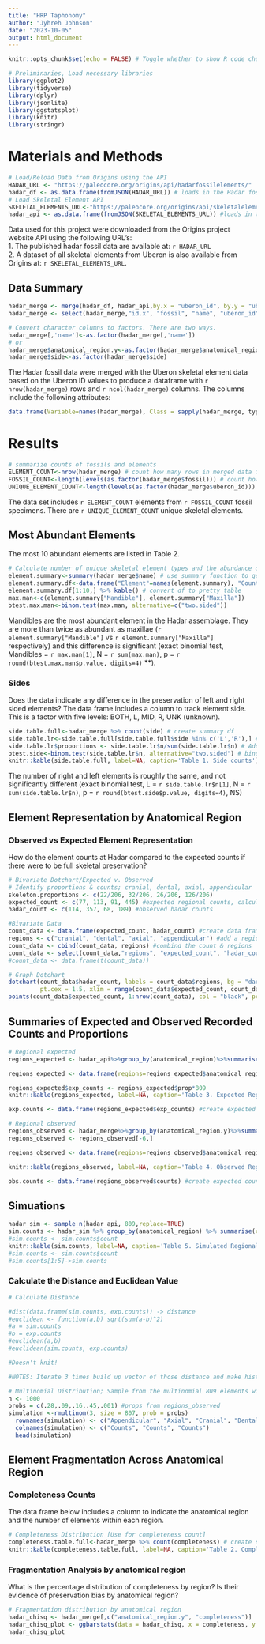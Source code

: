 ```yaml
---
title: "HRP Taphonomy"
author: "Jyhreh Johnson"
date: "2023-10-05"
output: html_document
---
```


```r
knitr::opts_chunk$set(echo = FALSE) # Toggle whether to show R code chunks
```


```r
# Preliminaries, Load necessary libraries
library(ggplot2)
library(tidyverse)
library(dplyr)
library(jsonlite)
library(ggstatsplot)
library(knitr)
library(stringr)
```

# Materials and Methods
```r
# Load/Reload Data from Origins using the API
HADAR_URL <- "https://paleocore.org/origins/api/hadarfossilelements/"
hadar_df <- as.data.frame(fromJSON(HADAR_URL)) # loads in the Hadar fossil elements from paleocore. Make sure to save changes in paleocore before running. 
# Load Skeletal Element API
SKELETAL_ELEMENTS_URL<-"https://paleocore.org/origins/api/skeletalelements/"
hadar_api <- as.data.frame(fromJSON(SKELETAL_ELEMENTS_URL)) #loads in the skeletal elements from Paleo Core API.
```

Data used for this project were downloaded from the Origins project website API using the following URL's:  
1. The published hadar fossil data are available at: `r HADAR_URL`  
2. A dataset of all skeletal elements from Uberon is also available from Origins at: `r SKELETAL_ELEMENTS_URL`. 

## Data Summary
```r
hadar_merge <- merge(hadar_df, hadar_api,by.x = "uberon_id", by.y = "uberon_id", all.x = FALSE, all.y = FALSE) # merge the hadar df and api data frames
hadar_merge <- select(hadar_merge,"id.x", "fossil", "name", "uberon_id", "anatomical_region.y", "side", "dental", "completeness", "preserved_part") # select and reorder columns

# Convert character columns to factors. There are two ways.
hadar_merge[,'name']<-as.factor(hadar_merge[,'name'])
# or
hadar_merge$anatomical_region.y<-as.factor(hadar_merge$anatomical_region.y)
hadar_merge$side<-as.factor(hadar_merge$side)
```

The Hadar fossil data were merged with the Uberon skeletal element data based on the Uberon ID values to produce a dataframe with `r nrow(hadar_merge)` rows and `r ncol(hadar_merge)` columns. The columns include the following attributes: 

```r
data.frame(Variable=names(hadar_merge), Class = sapply(hadar_merge, typeof), Examples = sapply(hadar_merge, function(x) paste0(head(x), collapse = ", ")), row.names = NULL) %>% kable()
```


# Results
```r
# summarize counts of fossils and elements
ELEMENT_COUNT<-nrow(hadar_merge) # count how many rows in merged data frame
FOSSIL_COUNT<-length(levels(as.factor(hadar_merge$fossil))) # count how many unique values in fossil column
UNIQUE_ELEMENT_COUNT<-length(levels(as.factor(hadar_merge$uberon_id)))
```
The data set includes `r ELEMENT_COUNT` elements from `r FOSSIL_COUNT` fossil specimens. There are `r UNIQUE_ELEMENT_COUNT` unique skeletal elements. 

## Most Abundant Elements
The most 10 abundant elements are listed in Table 2. 
```r
# Calculate number of unique skeletal element types and the abundance of the 10 most common elements.
element.summary<-summary(hadar_merge$name) # use summary function to generate counts of elements (factor)
element.summary.df<-data.frame("Element"=names(element.summary), "Count"=unname(element.summary), "Frequency"=(unname(element.summary)/sum(unname(element.summary)))) # convert summary to df
element.summary.df[1:10,] %>% kable() # convert df to pretty table
max.man<-c(element.summary["Mandible"], element.summary["Maxilla"])
btest.max.man<-binom.test(max.man, alternative=c("two.sided"))
```
Mandibles are the most abundant element in the Hadar assemblage. They are more than twice as abundant as maxillae (`r element.summary["Mandible"]` vs `r element.summary["Maxilla"] ` respectively) and this difference is significant (exact binomial test, Mandibles = `r max.man[1]`, N = `r sum(max.man)`, p = `r round(btest.max.man$p.value, digits=4)` **).

### Sides
Does the data indicate any difference in the preservation of left and right sided elements? The data frame includes a column to track element side. This is a factor with five levels: BOTH, L, MID, R, UNK (unknown). 
```r
side.table.full<-hadar_merge %>% count(side) # create summary df
side.table.lr<-side.table.full[side.table.full$side %in% c('L','R'),] # subset df to show just L/R rows
side.table.lr$proportions <- side.table.lr$n/sum(side.table.lr$n) # Add column with proportion data
btest.side<-binom.test(side.table.lr$n, alternative="two.sided") # binomial test for probability of 316 lefts out of a total of 604 trials with H0 that p = 0.5
knitr::kable(side.table.full, label=NA, caption='Table 1. Side counts')
```
The number of right and left elements is roughly the same, and not significantly different (exact binomial test, L = `r side.table.lr$n[1]`, N = `r sum(side.table.lr$n)`, p = `r round(btest.side$p.value, digits=4)`, NS)

## Element Representation by Anatomical Region

### Observed vs Expected Element Representation
How do the element counts at Hadar compared to the expected counts if there were to be full skeletal preservation?
```r
# Bivariate Dotchart/Expected v. Observed
# Identify proportions & counts; cranial, dental, axial, appendicular
skeleton.proportions <- c(22/206, 32/206, 26/206, 126/206) 
expected_count <- c(77, 113, 91, 445) #expected regional counts, calculations in Google Drive/Sheets under "Analysis"
hadar_count <- c(114, 357, 68, 189) #observed hadar counts

#Bivariate Data
count_data <- data.frame(expected_count, hadar_count) #create data frame with both counts
regions <- c("cranial", "dental", "axial", "appendicular") #add a regions column
count_data <- cbind(count_data, regions) #combind the count & regions
count_data <- select(count_data,"regions", "expected_count", "hadar_count") #reorder
#count_data <- data.frame(t(count_data))

# Graph Dotchart
dotchart(count_data$hadar_count, labels = count_data$regions, bg = "darkorange",
         pt.cex = 1.5, xlim = range(count_data$expected_count, count_data$hadar_count) + c(-2, 2))
points(count_data$expected_count, 1:nrow(count_data), col = "black", pch = 19, cex = 1.5)
```

## Summaries of Expected and Observed Recorded Counts and Proportions

```r
# Regional expected 
regions_expected <- hadar_api%>%group_by(anatomical_region)%>%summarise(count=length(anatomical_region))

regions_expected <- data.frame(regions=regions_expected$anatomical_region, count = regions_expected$count, prop = regions_expected$count/sum(regions_expected$count))

regions_expected$exp_counts <- regions_expected$prop*809
knitr::kable(regions_expected, label=NA, caption='Table 3. Expected Regional Counts and Proportions') 

exp.counts <- data.frame(regions_expected$exp_counts) #create expected counts df

# Regional observed
regions_observed <- hadar_merge%>%group_by(anatomical_region.y)%>%summarise(count=length(anatomical_region.y))
regions_observed <- regions_observed[-6,]

regions_observed <- data.frame(regions=regions_observed$anatomical_region.y, count = regions_observed$count, prop = regions_observed$count/sum(regions_observed$count))

knitr::kable(regions_observed, label=NA, caption='Table 4. Observed Regional Counts and Proportions')

obs.counts <- data.frame(regions_observed$counts) #create expected counts
```

## Simuations 
```r
hadar_sim <- sample_n(hadar_api, 809,replace=TRUE)
sim.counts <- hadar_sim %>% group_by(anatomical_region) %>% summarise(count=length(anatomical_region)) #create simulated counts
#sim.counts <- sim.counts$count
knitr::kable(sim.counts, label=NA, caption='Table 5. Simulated Regional Counts')
#sim.counts <- sim.counts$count
#sim.counts[1:5]->sim.counts
```

### Calculate the Distance and Euclidean Value
```r
# Calculate Distance

#dist(data.frame(sim.counts, exp.counts)) -> distance
#euclidean <- function(a,b) sqrt(sum(a-b)^2)
#a = sim.counts
#b = exp.counts
#euclidean(a,b)
#euclidean(sim.counts, exp.counts)

#Doesn't knit!
```

```r
#NOTES: Iterate 3 times build up vector of those distance and make histogram plot dis between hadar ones out of all distance how great is my distance

# Multinomial Distribution; Sample from the multinomial 809 elements with replacement 1000 times
n <- 1000
probs = c(.28,.09,.16,.45,.001) #props from regions_observed
simulation <-rmultinom(3, size = 807, prob = probs) 
  rownames(simulation) <- c("Appendicular", "Axial", "Cranial", "Dental", "Entire")
  colnames(simulation) <- c("Counts", "Counts", "Counts")
  head(simulation)
```

## Element Fragmentation Across Anatomical Region

### Completeness Counts
The data frame below includes a column to indicate the anatomical region and the number of elements within each region. 
```r
# Completeness Distribution [Use for completeness count]
completeness.table.full<-hadar_merge %>% count(completeness) # create summary df
knitr::kable(completeness.table.full, label=NA, caption='Table 2. Completeness Counts')
```

### Fragmentation Analysis by anatomical region

What is the percentage distribution of completeness by region? Is their evidence of preservation bias by anatomical region?
```r
# Fragmentation distribution by anatomical region
hadar_chisq <- hadar_merge[,c("anatomical_region.y", "completeness")]
hadar_chisq_plot <- ggbarstats(data = hadar_chisq, x = completeness, y = anatomical_region.y) + labs(caption=NULL) #show the preservation stats for each anatomical region; 729 observations
hadar_chisq_plot 
```